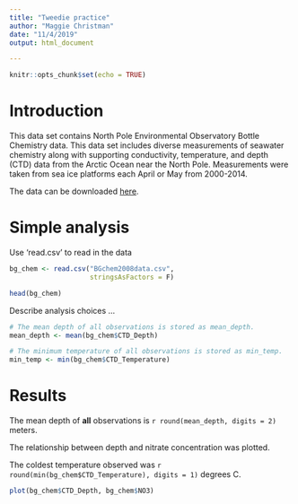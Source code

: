 ```yaml
---
title: "Tweedie practice"
author: "Maggie Christman"
date: "11/4/2019"
output: html_document

---
```


```r
knitr::opts_chunk$set(echo = TRUE)
```

# Introduction

This data set contains North Pole Environmental Observatory Bottle Chemistry data. This data set includes diverse measurements of seawater chemistry along with supporting conductivity, temperature, and depth (CTD) data from the Arctic Ocean near the North Pole. Measurements were taken from sea ice platforms each April or May from 2000-2014.

The data can be downloaded [here](http://doi.org/10.18739/A25T3FZ8X). 

# Simple analysis

Use 'read.csv' to read in the data

```r
bg_chem <- read.csv("BGchem2008data.csv",
                    stringsAsFactors = F)

head(bg_chem)
```



Describe analysis choices ...

```r
# The mean depth of all observations is stored as mean_depth.
mean_depth <- mean(bg_chem$CTD_Depth)

# The minimum temperature of all observations is stored as min_temp.
min_temp <- min(bg_chem$CTD_Temperature)

```

# Results

The mean depth of **all** observations is `r round(mean_depth, digits = 2)` meters.

The relationship between depth and nitrate concentration was plotted.

The coldest temperature observed was `r round(min(bg_chem$CTD_Temperature), digits = 1)` degrees C.

```r
plot(bg_chem$CTD_Depth, bg_chem$NO3)

```
